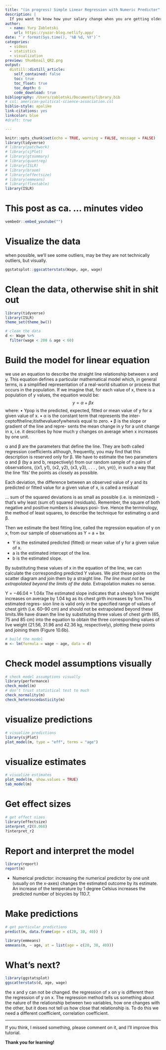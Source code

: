 ```yaml
---
title: "(in progress) Simple Linear Regression with Numeric Predictor"
description: |
  If you want to know how your salary change when you are getting older, or check, whether there is a relationship between any other numeric predictor and numeric outcome, simple linear model is the way to go.
author:
  - name: Yury Zablotski
    url: https://yuzar-blog.netlify.app/
date: "`r format(Sys.time(), '%B %d, %Y')`"
categories:
  - videos
  - statistics
  - visualization
preview: thumbnail_QR2.png
output:
  distill::distill_article:
    self_contained: false
    toc: true
    toc_float: true
    toc_depth: 6
    code_download: true
bibliography: /Users/zablotski/Documents/library.bib
# csl: american-political-science-association.csl
biblio-style: apalike
link-citations: yes
linkcolor: blue
#draft: true

---
```


```r
knitr::opts_chunk$set(echo = TRUE, warning = FALSE, message = FALSE)
library(tidyverse)    
# library(patchwork)    
# library(sjPlot)       
# library(gtsummary)
# library(quantreg)
# library(ISLR) 
# library(broom)
# library(effectsize)
# library(emmeans)
# library(flextable)
library(ISLR)
```

# This post as ca. ... minutes video

```r
vembedr::embed_youtube("") 
```



# Visualize the data

when possible, we'll see some outliers, may be they are not technically outliers, but visually. 

```r
ggstatsplot::ggscatterstats(Wage, age, wage)
```


# Clean the data, otherwise shit in shit out


```r
library(tidyverse)
library(ISLR)
theme_set(theme_bw())

# clean the data
d <- Wage %>% 
  filter(wage < 200 & age < 60)
```

# Build the model for linear equation

we use an equation to describe the straight line relationship between x and y. This equation defines a particular mathematical model which, in general terms, is a simplified representation of a real-world situation or process that occurs in the population. If we imagine that, for each value of x, there is a population of y values, the equation would be:
$$ y =α+βx $$
where:
• Ypop is the predicted, expected, fitted or mean value of y for a given value of x.
• α is the constant term that represents the inter- ceptoftheline;itisthevalueofywhenxis equal to zero.
• β is the slope or gradient of the line and repre- sents the mean change in y for a unit change in x, i.e. it describes by how much y changes on average when x increases by one unit.

α and β are the parameters that define the line. They are both called regression coefficients although, frequently, you may find that this description is reserved only for β.
We have to estimate the two parameters α and β (by a and b, respectively) from our random sample of n pairs of observations, {(x1, y1), (x2, y2), (x3, y3), . . . , (xn, yn)}, in such a way that the line ‘fits’ the points as closely as possible.

Each deviation, the difference between an observed value of y and its predicted or fitted value for a given value of x, is called a residual 

... sum of the squared deviations is as small as possible (i.e. is minimized) - that's why least (sum of) squared (residuals). Remember, the square of both negative and positive numbers is always posi- tive. Hence the terminology, the method of least squares, to describe the technique for estimating α and β.

Then we estimate the best fitting line, called the regression equation of y on x, from our sample of observations as
Y = a + bx

- Y is the estimated predicted (fitted) or mean value of y for a given value of x.
- a is the estimated intercept of the line. 
- b is the estimated slope.

By substituting these values of x in the equation of the line, we can calculate the corresponding predicted Y values. We plot these points on the scatter diagram and join them by a straight line. *The line must not be extrapolated beyond the limits of the data.* Extrapolation makes no sense. 

Y = −46.04 + 1.04x
The estimated slope indicates that a sheep’s live weight increases on average by 1.04 kg as its chest girth increases by 1cm.This estimated regres- sion line is valid only in the specified range of values of chest girth (i.e. 60–90 cm) and should not be extrapolated beyond these limits.We have drawn the line by substituting three values of chest girth (65, 75 and 85 cm) into the equation to obtain the three corresponding values of live weight (21.56, 31.96 and 42.36 kg, respectively), plotting these points and joining them (Figure 10.6b).

```r
# build the model
m <- lm(formula = wage ~ age, data = d)
```

# Check model assumptions visually

```r
# check model assumptions visually
library(performance)
check_model(m)
# don't trust statistical test to much
check_normality(m)
check_heteroscedasticity(m)
```

# visualize predictions

```r
# visualize predictions
library(sjPlot)
plot_model(m, type = "eff", terms = "age")
```

# visualize estimates

```r
# visualize estimates
plot_model(m, show.values = TRUE)
tab_model(m)
```


# Get effect sizes

```r
# get effect sizes
library(effectsize)
interpret_r2(0.068)
?interpret_r2
```

# Report and interpret the model


```r
library(report)
report(m)
```
- Numerical predictor: increasing the numerical predictor by one unit (usually on the x-axes) changes the estimated outcome by its estimate. An increase of the temperature by 1 degree Celsius increases the predicted number of bicycles by 110.7.

# Make predictions

```r
# get particular predictions
predict(m, data.frame(age = c(20, 30, 40)) )

library(emmeans)
emmeans(m, ~ age, at = list(age = c(20, 30, 40)))
```

# What's next?

```r
library(ggstatsplot)
ggscatterstats(d, age, wage)
```


the x and y can not be changed. the regression of x on y is different then the regression of y on x. The regression method tells us something about the nature of the relationship between two variables, how one changes with the other, but it does not tell us how close that relationship is. To do this we need a different coefficient, correlation coefficient.






-----------------------------

If you think, I missed something, please comment on it, and I’ll improve this tutorial.

**Thank you for learning!**






